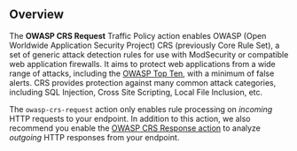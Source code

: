 ## Overview

The **OWASP CRS Request** Traffic Policy action enables OWASP (Open Worldwide Application
Security Project) CRS (previously Core Rule Set), a set of generic attack detection
rules for use with ModSecurity or compatible web application firewalls. It aims to protect
web applications from a wide range of attacks, including the
[OWASP Top Ten](https://owasp.org/www-project-top-ten/), with a minimum of false alerts.
CRS provides protection against many common attack categories, including SQL Injection,
Cross Site Scripting, Local File Inclusion, etc.

The `owasp-crs-request` action only enables rule processing on _incoming_ HTTP requests to your
endpoint. In addition to this action, we also recommend you enable the [OWASP CRS Response
action](/traffic-policy/actions/owasp-crs-response/) to analyze _outgoing_ HTTP responses from your endpoint.
